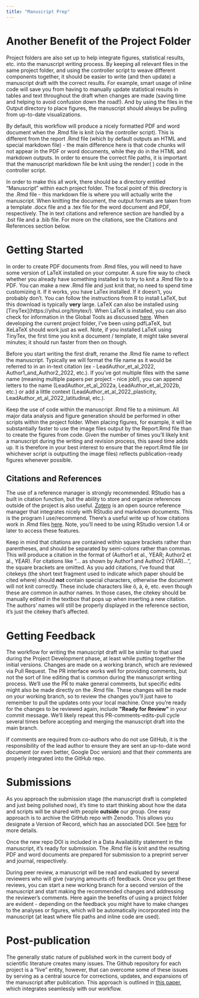 ```yaml
---
title: "Manuscript Prep"
---
```


# Another Benefit of the Project Folder

Project folders are also set up to help integrate figures, statistical results, etc. into the manuscript writing process. By keeping all relevant files in the same project folder, and using the controller script to weave different components together, it should be easier to write (and then update) a manuscript draft with the correct results. For example, smart usage of inline code will save you from having to manually update statistical results in tables and text throughout the draft when changes are made (saving time and helping to avoid confusion down the road!). And by using the files in the Output directory to place figures, the manuscript should always be pulling from up-to-date visualizations.

By default, this workflow will produce a nicely formatted PDF and word document when the .Rmd file is knit (via the controller script). This is different from the report .Rmd file (which by default outputs an HTML and special markdown file) - the main difference here is that code chunks will not appear in the PDF or word documents, while they do in the HTML and markdown outputs. In order to ensure the correct file paths, it is important that the manuscript markdown file be knit using the render( ) code in the controller script.

In order to make this all work, there should be a directory entitled "Manuscript" within each project folder. The focal point of this directory is the .Rmd file - this markdown file is where you will actually write the manuscript. When knitting the document, the output formats are taken from a template .docx file and a .tex file for the word document and PDF, respectively. The in text citations and reference section are handled by a .bst file and a .bib file. For more on the citations, see the Citations and References section below.

# Getting Started

In order to create PDF documents from .Rmd files, you will need to have some version of LaTeX installed on your computer. A sure fire way to check whether you already have something installed is to try to knit a .Rmd file to a PDF. You can make a new .Rmd file and just knit that, no need to spend time customizing it. If it works, you have LaTex installed. If it doesn't, you probably don't. You can follow the instructions from R to install LaTeX, but this download is typically **very** large. LaTeX can also be installed using \[TinyTex\](https://yihui.org/tinytex/). When LaTeX is installed, you can also check for information in the Global Tools as discussed [here](https://support.posit.co/hc/en-us/articles/200532257). When developing the current project folder, I've been using pdfLaTeX, but XeLaTeX should work just as well. Note, if you installed LaTeX using TinyTex, the first time you knit a document / template, it might take several minutes; it should run faster from then on though.

Before you start writing the first draft, rename the .Rmd file name to reflect the manuscript. Typically we will format the file name as it would be referred to in an in-text citation (ex - LeadAuthor_et_al_2022, Author1_and_Author2_2022, etc.). If you've got multiple files with the same name (meaning multiple papers per project - nice job!), you can append letters to the name (LeadAuthor_et_al_2022a, LeadAuthor_et_al_2022b, etc.) or add a little context (LeadAuthor_et_al_2022_plasticity, LeadAuthor_et_al_2022_latitudinal, etc.).

Keep the use of code within the manuscript .Rmd file to a minimum. All major data analysis and figure generation should be performed in other scripts within the project folder. When placing figures, for example, it will be substantially faster to use the image files output by the Report.Rmd file than to create the figures from code. Given the number of times you'll likely knit a manuscript during the writing and revision process, this saved time adds up. It is therefore in your best interest to ensure that the report.Rmd file (or whichever script is outputting the image files) reflects publication-ready figures whenever possible.

## Citations and References

The use of a reference manager is strongly recommended. RStudio has a built in citation function, but the ability to store and organize references outside of the project is also useful. [Zotero](https://www.zotero.org) is an open source reference manager that integrates nicely with RStudio and markdown documents. This is the program I use/recommend. There's a useful write up of how citations work in .Rmd files [here](https://posit.co/blog/rstudio-1-4-preview-citations/). Note, you'll need to be using RStudio version 1.4 or later to access these features.

Keep in mind that citations are contained within square brackets rather than parentheses, and should be separated by semi-colons rather than commas. This will produce a citation in the format of (Author1 et al., YEAR; Author2 et al., YEAR). For citations like "... as shown by Author1 and Author2 (YEAR)...", the square brackets are omitted. As you add citations, I've found that citekeys (the short text fragment used to indicate which paper should be cited where) should **not** contain special characters, otherwise the document will not knit correctly. These include characters like ö, á, è, etc. even though these are common in author names. In those cases, the citekey should be manually edited in the textbox that pops up when inserting a new citation. The authors' names will still be properly displayed in the reference section, it's just the citekey that's affected.

# Getting Feedback

The workflow for writing the manuscript draft will be similar to that used during the Project Development phase, at least while putting together the initial versions. Changes are made on a working branch, which are reviewed via Pull Request. The PR interface works well for providing comments, but not the sort of line editing that is common during the manuscript writing process. We'll use the PR to make general comments, but specific edits might also be made directly on the .Rmd file. These changes will be made on your working branch, so to review the changes you'll just have to remember to pull the updates onto your local machine. Once you\'re ready for the changes to be reviewed again, include **\"Ready for Review\"** in your commit message. We'll likely repeat this PR-comments-edits-pull cycle several times before accepting and merging the manuscript draft into the main branch.

If comments are required from co-authors who do not use GitHub, it is the responsibility of the lead author to ensure they are sent an up-to-date word document (or even better, Google Doc version) and that their comments are properly integrated into the GitHub repo.

# Submissions

As you approach the submission stage (the manuscript draft is completed and just being polished now), it's time to start thinking about how the data and scripts will be shared with people **outside** our group. One easy approach is to archive the GitHub repo with Zenodo. This allows you designate a Version of Record, which has an associated DOI. See [here](https://docs.github.com/en/repositories/archiving-a-github-repository/referencing-and-citing-content) for more details.

Once the new repo DOI is included in a Data Availability statement in the manuscript, it's ready for submission. The .Rmd file is knit and the resulting PDF and word documents are prepared for submission to a preprint server and journal, respectively.

During peer review, a manuscript will be read and evaluated by several reviewers who will give (varying amounts of) feedback. Once you get these reviews, you can start a new working branch for a second version of the manuscript and start making the recommended changes and addressing the reviewer's comments. Here again the benefits of using a project folder are evident - depending on the feedback you might have to make changes to the analyses or figures, which will be automatically incorporated into the manuscript (at least where file paths and inline code are used).

# Post-publication

The generally static nature of published work in the current body of scientific literature creates many issues. The Github repository for each project is a "live" entity, however, that can overcome some of these issues by serving as a central source for corrections, updates, and expansions of the manuscript after publication. This approach is outlined in [this paper](https://doi.org/10.1098/rsbl.2022.0463), which integrates seamlessly with our workflow.
